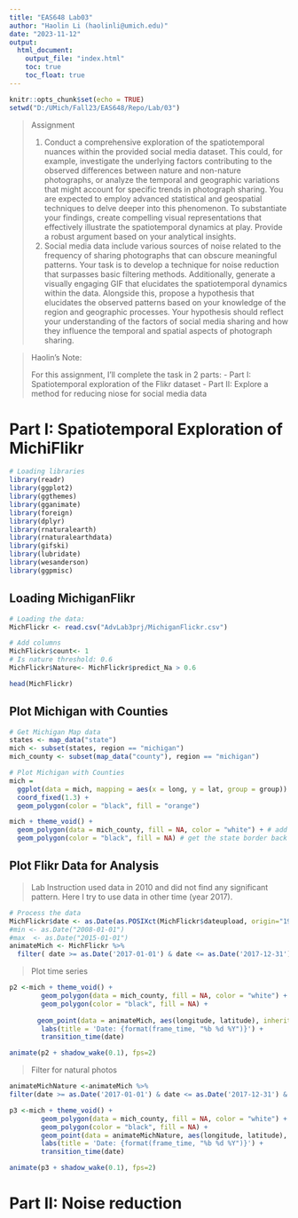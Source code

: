 ```yaml
---
title: "EAS648 Lab03"
author: "Haolin Li (haolinli@umich.edu)"
date: "2023-11-12"
output: 
  html_document:
    output_file: "index.html"
    toc: true
    toc_float: true
---
```


```r
knitr::opts_chunk$set(echo = TRUE)
setwd("D:/UMich/Fall23/EAS648/Repo/Lab/03")
```


> Assignment
>
> 1. Conduct a comprehensive exploration of the spatiotemporal nuances within the provided social media dataset. This could, for example, investigate the underlying factors contributing to the observed differences between nature and non-nature photographs, or analyze the temporal and geographic variations that might account for specific trends in photograph sharing. You are expected to employ advanced statistical and geospatial techniques to delve deeper into this phenomenon. To substantiate your findings, create compelling visual representations that effectively illustrate the spatiotemporal dynamics at play. Provide a robust argument based on your analytical insights.
> 2. Social media data include various sources of noise related to the frequency of sharing photographs that can obscure meaningful patterns. Your task is to develop a technique for noise reduction that surpasses basic filtering methods. Additionally, generate a visually engaging GIF that elucidates the spatiotemporal dynamics within the data. Alongside this, propose a hypothesis that elucidates the observed patterns based on your knowledge of the region and geographic processes. Your hypothesis should reflect your understanding of the factors of social media sharing and how they influence the temporal and spatial aspects of photograph sharing.


> Haolin's Note:
>
> For this assignment, I'll complete the task in 2 parts: 
> - Part I: Spatiotemporal exploration of the Flikr dataset
> - Part II: Explore a method for reducing niose for social media data


# Part I: Spatiotemporal Exploration of MichiFlikr

```r
# Loading libraries
library(readr)
library(ggplot2)
library(ggthemes)
library(gganimate)
library(foreign)
library(dplyr)
library(rnaturalearth)
library(rnaturalearthdata)
library(gifski)
library(lubridate)
library(wesanderson)
library(ggpmisc)
```

## Loading MichiganFlikr

```r
# Loading the data:
MichFlickr <- read.csv("AdvLab3prj/MichiganFlickr.csv")

# Add columns
MichFlickr$count<- 1
# Is nature threshold: 0.6
MichFlickr$Nature<- MichFlickr$predict_Na > 0.6

head(MichFlickr)
```


## Plot Michigan with Counties

```r
# Get Michigan Map data
states <- map_data("state")
mich <- subset(states, region == "michigan")
mich_county <- subset(map_data("county"), region == "michigan")

# Plot Michigan with Counties
mich = 
  ggplot(data = mich, mapping = aes(x = long, y = lat, group = group)) +
  coord_fixed(1.3) + 
  geom_polygon(color = "black", fill = "orange")

mich + theme_void() +
  geom_polygon(data = mich_county, fill = NA, color = "white") + # add couties border
  geom_polygon(color = "black", fill = NA) # get the state border back on top
```

## Plot Flikr Data for Analysis

> Lab Instruction used data in 2010 and did not find any significant pattern. Here I try to use data in other time (year 2017).

```r
# Process the data
MichFlickr$date <- as.Date(as.POSIXct(MichFlickr$dateupload, origin="1970-01-01"))
#min <- as.Date("2008-01-01")
#max  <- as.Date("2015-01-01")
animateMich <- MichFlickr %>% 
  filter( date >= as.Date('2017-01-01') & date <= as.Date('2017-12-31'))
```

> Plot time series

```r
p2 <-mich + theme_void() + 
        geom_polygon(data = mich_county, fill = NA, color = "white") +
        geom_polygon(color = "black", fill = NA) + 
        
       geom_point(data = animateMich, aes(longitude, latitude), inherit.aes = FALSE) +
        labs(title = 'Date: {format(frame_time, "%b %d %Y")}') +
        transition_time(date) 

animate(p2 + shadow_wake(0.1), fps=2)
```

> Filter for natural photos

```r
animateMichNature <-animateMich %>% 
filter(date >= as.Date('2017-01-01') & date <= as.Date('2017-12-31') & Nature == "TRUE") 

p3 <-mich + theme_void() + 
        geom_polygon(data = mich_county, fill = NA, color = "white") +
        geom_polygon(color = "black", fill = NA) + 
        geom_point(data = animateMichNature, aes(longitude, latitude), inherit.aes = FALSE) +
        labs(title = 'Date: {format(frame_time, "%b %d %Y")}') +
        transition_time(date) 

animate(p3 + shadow_wake(0.1), fps=2)
```


# Part II: Noise reduction


